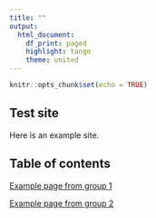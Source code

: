 ```yaml
---
title: ""
output:
  html_document:
    df_print: paged
    highlight: tango
    theme: united
---
```


```r
knitr::opts_chunk$set(echo = TRUE)
```

## Test site
Here is an example site.

## Table of contents
[Example page from group 1](group1/example_page.html)

[Example page from group 2](group2/example_page.html)

